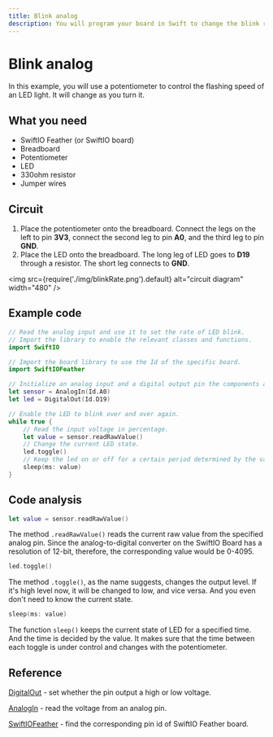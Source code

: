 ```yaml
---
title: Blink analog
description: You will program your board in Swift to change the blink rate of the LED using a potentiometer.
---
```


# Blink analog

In this example, you will use a potentiometer to control the flashing speed of an LED light. It will change as you turn it.

## What you need

- SwiftIO Feather (or SwiftIO board)
- Breadboard
- Potentiometer
- LED
- 330ohm resistor
- Jumper wires


## Circuit


1. Place the potentiometer onto the breadboard. Connect the legs on the left to pin **3V3**, connect the second leg to pin **A0**, and the third leg to pin **GND**.
2. Place the LED onto the breadboard. The long leg of LED goes to **D19** through a resistor. The short leg connects to **GND**.


<img
  src={require('./img/blinkRate.png').default}
  alt="circuit diagram" width="480"
/>


## Example code

```swift
// Read the analog input and use it to set the rate of LED blink.
// Import the library to enable the relevant classes and functions.
import SwiftIO

// Import the board library to use the Id of the specific board.
import SwiftIOFeather

// Initialize an analog input and a digital output pin the components are connected to,
let sensor = AnalogIn(Id.A0)
let led = DigitalOut(Id.D19)

// Enable the LED to blink over and over again.
while true {
    // Read the input voltage in percentage.
    let value = sensor.readRawValue()
    // Change the current LED state.
    led.toggle()
    // Keep the led on or off for a certain period determined by the value you get.
    sleep(ms: value)
}
```

## Code analysis

```swift
let value = sensor.readRawValue()
```

The method `.readRawValue()` reads the current raw value from the specified analog pin. Since the analog-to-digital converter on the SwiftIO Board has a resolution of 12-bit, therefore, the corresponding value would be 0-4095.

```swift
led.toggle()
```

The method `.toggle()`, as the name suggests, changes the output level. If it's high level now, it will be changed to low, and vice versa. And you even don't need to know the current state.

```swift
sleep(ms: value)
```
The function `sleep()` keeps the current state of LED for a specified time. And the time is decided by the value. It makes sure that the time between each toggle is under control and changes with the potentiometer.

## Reference

[DigitalOut](https://swiftioapi.madmachine.io/Classes/DigitalOut.html) - set whether the pin output a high or low voltage.

[AnalogIn](https://swiftioapi.madmachine.io/Classes/AnalogIn.html) - read the voltage from an analog pin.

[SwiftIOFeather](https://github.com/madmachineio/MadBoards/blob/main/Sources/SwiftIOFeather/Id.swift) - find the corresponding pin id of SwiftIO Feather board.


